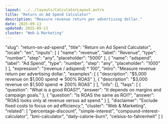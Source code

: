 ```yaml
---
layout: ../../layouts/CalculatorLayout.astro
title: "Return on Ad Spend Calculator"
description: "Measure revenue return per advertising dollar."
date: 2025-09-13
updated: 2025-09-13
cluster: "Web & Marketing"
---
```


  "slug": "return-on-ad-spend",
  "title": "Return on Ad Spend Calculator",
  "locale": "en",
  "inputs": [
    {
      "name": "revenue",
      "label": "Revenue",
      "type": "number",
      "step": "any",
      "placeholder": "5000"
    },
    {
      "name": "adspend",
      "label": "Ad Spend",
      "type": "number",
      "step": "any",
      "placeholder": "1000"
    }
  ],
  "expression": "(revenue / adspend) * 100",
  "intro": "Measure revenue return per advertising dollar.",
  "examples": [
    {
      "description": "$5,000 revenue on $1,000 spend ⇒ 500% ROAS"
    },
    {
      "description": "$3,000 revenue on $1,500 spend ⇒ 200% ROAS"
    }
  ],
  "info": [],
  "faqs": [
    {
      "question": "What is a good ROAS?",
      "answer": "It depends on margins and campaign goals."
    },
    {
      "question": "Is ROAS the same as ROI?",
      "answer": "ROAS looks only at revenue versus ad spend."
    }
  ],
  "disclaimer": "Exclude fixed costs to focus on ad efficiency.",
  "cluster": "Web & Marketing",
  "related": [
    "percentage-discount",
    "simple-interest",
    "compound-interest-calculator",
    "bmi-calculator",
    "daily-calorie-burn",
    "celsius-to-fahrenheit"
  ]
}

<Calculator schema={schema} />
